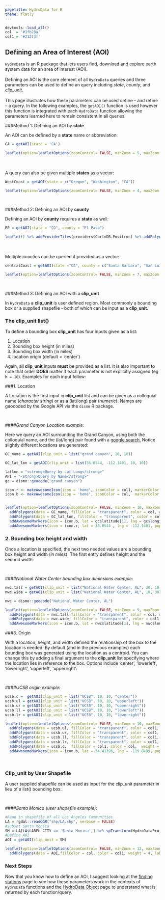 ```yaml
---
pagetitle: HydroData for R
theme: flatly
---
```


```r
devtools::load_all()
col  = '#1fb28a'
col1 = '#212f3f'
```

## Defining an Area of Interest (AOI)

`HydroData` is an R package that lets users find, download and explore earth system data for an area of interest (AOI). 
<br>
<br>
Defining an AOI is the core element of all `HydroData` queries and three parameters can be used to define an query including  *state*, *county*, and *clip_unit*. 
<br>
<br>
This page illustrates how these parameters can be used define -- and refine -- a query. In the following examples, the `getAOI()` function is used however this function is integrated with each `HydroData` function allowing the parameters learned here to remain consistent in all queries.

###Method 1: Defining an AOI by **state**  

An AOI can be defined by a **state** name or abbreviation:

```r
CA = getAOI(state = 'CA')
```

```r
leaflet(option=leafletOptions(zoomControl= FALSE, minZoom = 5, maxZoom = 5)) %>% addProviderTiles(providers$CartoDB.Positron) %>% addPolygons(data = CA,fillColor = col, color = col1, weight = 2)
```

<br>
<br>
A query can also be given multiple **states** as a vector:

```r
WestCoast = getAOI(state = c("Oregon", "Washington", "CA"))
```

```r
leaflet(option=leafletOptions(zoomControl= FALSE, minZoom = 4, maxZoom = 4)) %>% addProviderTiles(providers$CartoDB.Positron) %>% addPolygons(data = WestCoast,fillColor = col, color = col1, weight = 1)
```

<br>

###Method 2: Defining an AOI by **county**  

Defining an AOI by **county** requires a **state** as well:

```r
EP = getAOI(state = "CO", county = "El Paso")
```

```r
leaflet() %>% addProviderTiles(providers$CartoDB.Positron) %>% addPolygons(data = EP,fillColor = col, color = col1, weight = 4)
```

<br>
<br>
Multiple counties can be queried if provided as a vector:

```r
centralCoast = getAOI(state ="CA", county = c("Santa Barbara", "San Luis Obispo", "Ventura"))
```

```r
leaflet(option=leafletOptions(zoomControl= FALSE, minZoom = 7, maxZoom = 7)) %>% addProviderTiles(providers$CartoDB.Positron) %>% addPolygons(data = centralCoast,fillColor = col, color = col1, weight = 2)
```

<br>

###Method 3: Defining an AOI with a **clip_unit**

In `HydroData` a **clip_unit** is user defined region. Most commonly a bounding box or a supplied shapefile - both of which can be input as a **clip_unit**. 
<br>

### The clip_unit list()

To define a bounding box **clip_unit** has four inputs given as a list:

(1) Location   
(2) Bounding box height (in miles)   
(3) Bounding box width (in miles)  
(4) location origin (default = 'center')   

Again, all **clip_unit** inputs **must** be provided as a list. It is also important to note that order **DOES** matter if each parameter is not explicitly assigned (eg `h = 10`). Examples for each input follow: 

###1. Location

A Location is the first input in  **clip_unit** list and can be given as a colloquial name (*character string*) or as a (lat/long) pair (*numeric*). Names are geocoded by the Google API via the `dismo` R package. 

<br>

####*Grand Canyon Location example*:

Here we query an AOI surrounding the Grand Canyon, using both the colloquial name, and the (lat/long) pair found with a <a target="_blank"href="http://www.google.com/search?q=grand+canyon+lat+long">google search.</a> Notice slightly different locations are generated:

```r
GC_name = getAOI(clip_unit = list("grand canyon", 10, 10))

GC_lat_lon = getAOI(clip_unit = list(36.0544, -112.1401, 10, 10))
```

```r

latlon = "<strong>Query by Lat Long</strong>"
API = "<strong>Query by Name</strong>"
gc = dismo::geocode("grand canyon")

icon.r <- makeAwesomeIcon(icon = 'home', iconColor = col1, markerColor = 'gray')
icon.b <- makeAwesomeIcon(icon = 'home', iconColor = col,  markerColor = 'gray')


leaflet(option=leafletOptions(zoomControl= FALSE, minZoom = 10, maxZoom = 10)) %>% addProviderTiles(providers$CartoDB.Positron) %>% 
  addPolygons(data = GC_name, fillColor = "transparent", color = col, weight = 4) %>% 
  addPolygons(data = GC_lat_lon, fillColor = "transparent", color = col1, weight = 4) %>% 
  addAwesomeMarkers(icon = icon.b, lat = gc$latitude[1], lng = gc$longitude[1], popup = API) %>% 
  addAwesomeMarkers(icon = icon.r, lat = 36.0544 , lng = -112.1401, popup = latlon)

```

### 2. Bounding box height and width

Once a location is specified, the next two needed values are a bounding box height and width (*in miles*). The first entry defines height and the second width: 

<br>

####*National Water Center bounding box diminsions example*:

```r
nwc.tall = getAOI(clip_unit = list("National Water Center, AL", 30, 10))
nwc.wide = getAOI(clip_unit = list("National Water Center, AL", 10, 30))
```

```r
nwc = dismo::geocode("National Water Center, AL")

leaflet(option=leafletOptions(zoomControl= FALSE, minZoom = 9, maxZoom = 9)) %>% addProviderTiles(providers$CartoDB.Positron) %>% 
  addPolygons(data = nwc.tall,fillColor = "transparent", color = col, weight = 4, label = "Tall: list('National Water Center, AL', 30, 10)") %>%  
  addPolygons(data = nwc.wide, fillColor = "transparent", color = col1, weight = 4, label = "Wide: list('National Water Center, AL', 10, 30)") %>% 
  addAwesomeMarkers(icon = icon.b, lat = nwc$latitude[1], lng = nwc$longitude[1], popup = "National Water Center")
```

###3. Origin

With a location, height, and width defined the relationship of the box to the location is needed. By default (and in the previous examples) each bounding box was generated using the location as a centroid. You can change this by adding a final argument to the **clip_unit** list specifying where the location lies in reference to the box. Options include 'center', 'lowerleft', 'lowerright', 'upperleft', 'upperright':

<br>

####*UCSB origin example*:

```r
ucsb.c =  getAOI(clip_unit = list("UCSB", 10, 10, "center"))
ucsb.ul = getAOI(clip_unit = list("UCSB", 10, 10, "upperleft"))
ucsb.ur = getAOI(clip_unit = list("UCSB", 10, 10, "upperright"))
ucsb.ll = getAOI(clip_unit = list("UCSB", 10, 10, "lowerleft"))
ucsb.lr = getAOI(clip_unit = list("UCSB", 10, 10, "lowerright"))
```

```r
leaflet(option=leafletOptions(zoomControl= FALSE, minZoom = 10, maxZoom = 10)) %>% addProviderTiles(providers$CartoDB.Positron) %>% 
  addPolygons(data = ucsb.ul, fillColor = "transparent", color = col1, weight = 4, label = "upperleft") %>% 
  addPolygons(data = ucsb.ur, fillColor = "transparent", color = col1, weight = 4, label = "upperright") %>% 
  addPolygons(data = ucsb.ll, fillColor = "transparent", color = col1, weight = 4, label = "lowerleft") %>% 
  addPolygons(data = ucsb.lr, fillColor = "transparent", color = col1, weight = 4, label = "lowerright") %>% 
  addPolygons(data = ucsb.c,  fillColor = col1, color = col,  weight = 4, label = "center") %>% 
  addAwesomeMarkers(icon = icon.b, lat = 34.41396, lng = -119.8489, popup = 'UCSB')
```

<br>

### Clip_unit by User Shapefile

A user supplied shapefile can  be used as input for the clip_unit parameter in lieu of a list() bounding box.

<br>

####*Santa Monica (user shapefile example)*:

```r
#Read in shapefile of all Los Angeles Communities
LA = rgdal::readOGR("shp/LA.shp", verbose = FALSE)
#Subset Santa Monica
SM = LA[LA$LABEL_CITY == 'Santa Monica',] %>% spTransform(HydroDataProj)
#Define AOI
AOI = getAOI(clip_unit = SM)
```

```r
leaflet(option=leafletOptions(zoomControl= FALSE, minZoom = 12, maxZoom = 12)) %>% addProviderTiles(providers$CartoDB.Positron) %>% 
  addPolygons(data = AOI,fillColor = col, color = col1, weight = 4, label = "Santa Monica")
```

### Next Steps

Now that you know how to define an AOI, I suggest looking at the [finding stations](find.html) page to see how these parameters work in the contexts of `HydroData` functions and  the [HydroData Object]('hydrodata.html') page to understand what is returned by each function/query.
<br>
<br>
